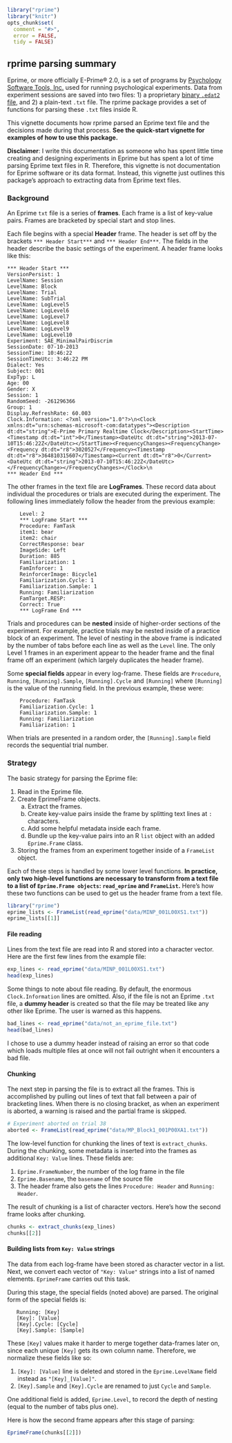 
<!--
%\VignetteEngine{knitr::knitr}
%\VignetteIndexEntry{Parsing summary}
-->

```r
library("rprime")
library("knitr")
opts_chunk$set(
  comment = "#>",
  error = FALSE,
  tidy = FALSE)
```

## rprime parsing summary

Eprime, or more officially E-Prime® 2.0, is a set of programs by [Psychology
Software Tools, Inc.](http://www.pstnet.com/) used for running psychological
experiments. Data from experiment sessions are saved into two files: 1) a
proprietary [binary `.edat2`
file](http://www.pstnet.com/support/kb.asp?TopicID=3149), and 2) a plain-text
`.txt` file. The rprime package provides a set of functions for parsing these
`.txt` files inside R.

This vignette documents how rprime parsed an Eprime text file and the decisions
made during that process. **See the quick-start vignette for examples of how to
use this package.**

**Disclaimer**: I write this documentation as someone who has spent little time
creating and designing experiments in Eprime but has spent a lot of time
parsing Eprime text files in R. Therefore, this vignette is not documentation
for Eprime software or its data format. Instead, this vignette just outlines
this package's approach to extracting data from Eprime text files.


### Background

An Eprime `txt` file is a series of **frames**. Each frame is a list of
key-value pairs. Frames are bracketed by special start and stop lines.

Each file begins with a special **Header** frame. The header is set off by the
brackets `*** Header Start***` and `*** Header End***`. The fields in the
header describe the basic settings of the experiment. A header frame looks like
this:

```
*** Header Start ***
VersionPersist: 1
LevelName: Session
LevelName: Block
LevelName: Trial
LevelName: SubTrial
LevelName: LogLevel5
LevelName: LogLevel6
LevelName: LogLevel7
LevelName: LogLevel8
LevelName: LogLevel9
LevelName: LogLevel10
Experiment: SAE_MinimalPairDiscrim
SessionDate: 07-10-2013
SessionTime: 10:46:22
SessionTimeUtc: 3:46:22 PM
Dialect: Yes
Subject: 001
ExpTyp: L
Age: 00
Gender: X
Session: 1
RandomSeed: -261296366
Group: 1
Display.RefreshRate: 60.003
Clock.Information: <?xml version="1.0"?>\n<Clock xmlns:dt="urn:schemas-microsoft-com:datatypes"><Description dt:dt="string">E-Prime Primary Realtime Clock</Description><StartTime><Timestamp dt:dt="int">0</Timestamp><DateUtc dt:dt="string">2013-07-10T15:46:22Z</DateUtc></StartTime><FrequencyChanges><FrequencyChange><Frequency dt:dt="r8">3020527</Frequency><Timestamp dt:dt="r8">364810315607</Timestamp><Current dt:dt="r8">0</Current><DateUtc dt:dt="string">2013-07-10T15:46:22Z</DateUtc></FrequencyChange></FrequencyChanges></Clock>\n
*** Header End ***
```

The other frames in the text file are **LogFrames**. These record data about
individual the procedures or trials are executed during the experiment. The
following lines immediately follow the header from the previous example:

```
	Level: 2
	*** LogFrame Start ***
	Procedure: FamTask
	item1: bear
	item2: chair
	CorrectResponse: bear
	ImageSide: Left
	Duration: 885
	Familiarization: 1
	FamInforcer: 1
	ReinforcerImage: Bicycle1
	Familiarization.Cycle: 1
	Familiarization.Sample: 1
	Running: Familiarization
	FamTarget.RESP:
	Correct: True
	*** LogFrame End ***
```

Trials and procedures can be **nested** inside of higher-order sections of the
experiment. For example, practice trials may be nested inside of a practice
block of an experiment. The level of nesting in the above frame is indicated by
the number of tabs before each line as well as the `Level` line. The only Level
1 frames in an experiment appear to the header frame and the final frame off an
experiment (which largely duplicates the header frame).

Some **special fields** appear in every log-frame. These fields are
`Procedure`, `Running`, `[Running].Sample`, `[Running].Cycle` and `[Running]`
where `[Running]` is the value of the running field. In the previous example,
these were:

```
	Procedure: FamTask
	Familiarization.Cycle: 1
	Familiarization.Sample: 1
	Running: Familiarization
	Familiarization: 1
```

When trials are presented in a random order, the `[Running].Sample` field
records the sequential trial number.


### Strategy

The basic strategy for parsing the Eprime file:

1. Read in the Eprime file. 
2. Create EprimeFrame objects.
    a. Extract the frames.
    b. Create key-value pairs inside the frame by splitting text lines at `:` 
       characters.
    c. Add some helpful metadata inside each frame.
    d. Bundle up the key-value pairs into an R `list` object with an added
       `Eprime.Frame` class.
3. Storing the frames from an experiment together inside of a `FrameList`
object.

Each of these steps is handled by some lower level functions. **In practice,
only two high-level functions are necessary to transform from a text file to a
list of `Eprime.Frame objects`: `read_eprime` and `FrameList`.** Here's how
these two functions can be used to get us the header frame from a text file.

```r
library("rprime")
eprime_lists <- FrameList(read_eprime("data/MINP_001L00XS1.txt"))
eprime_lists[[1]]
```

#### File reading

Lines from the text file are read into R and stored into a character vector.
Here are the first few lines from the example file:

```r
exp_lines <- read_eprime("data/MINP_001L00XS1.txt")
head(exp_lines)
```

Some things to note about file reading. By default, the enormous
`Clock.Information` lines are omitted. Also, if the file is not an Eprime
`.txt` file, a **dummy header** is created so that the file may be treated like
any other like Eprime. The user is warned as this happens.

```r
bad_lines <- read_eprime("data/not_an_eprime_file.txt")
head(bad_lines)
```

I chose to use a dummy header instead of raising an error so that code which
loads multiple files at once will not fail outright when it encounters a bad
file.


#### Chunking

The next step in parsing the file is to extract all the frames. This is
accomplished by pulling out lines of text that fall between a pair of
bracketing lines. When there is no closing bracket, as when an experiment is
aborted, a warning is raised and the partial frame is skipped.

```r
# Experiment aborted on trial 38
aborted <- FrameList(read_eprime("data/MP_Block1_001P00XA1.txt"))
```

The low-level function for chunking the lines of text is `extract_chunks`.
During the chunking, some metadata is inserted into the frames as additional
`Key: Value` lines. These fields are:

1. `Eprime.FrameNumber`, the number of the log frame in the file 
2. `Eprime.Basename`, the `basename` of the source file 
3. The header frame also gets the lines `Procedure: Header` and `Running: Header`.

The result of chunking is a list of character vectors. Here's how the second
frame looks after chunking.

```r
chunks <- extract_chunks(exp_lines)
chunks[[2]]
```

#### Building lists from `Key: Value` strings

The data from each log-frame have been stored as character vector in a list.
Next, we convert each vector of `"Key: Value"` strings into a list of named
elements. `EprimeFrame` carries out this task.

During this stage, the special fields (noted above) are parsed. The original 
form of the special fields is:

```
   Running: [Key]
   [Key]: [Value]
   [Key].Cycle: [Cycle]
   [Key].Sample: [Sample]
```

These `[Key]` values make it harder to merge together data-frames later on,
since each unique `[Key]` gets its own column name. Therefore, we normalize
these fields like so:

1. `[Key]: [Value]` line is deleted and stored in the `Eprime.LevelName` field
   instead as `"[Key]_[Value]"`. 
2. `[Key].Sample` and `[Key].Cycle` are renamed
   to just `Cycle` and `Sample`.

One additional field is added, `Eprime.Level`, to record the depth of nesting
(equal to the number of tabs plus one).

Here is how the second frame appears after this stage of parsing:

```r
EprimeFrame(chunks[[2]])
```
